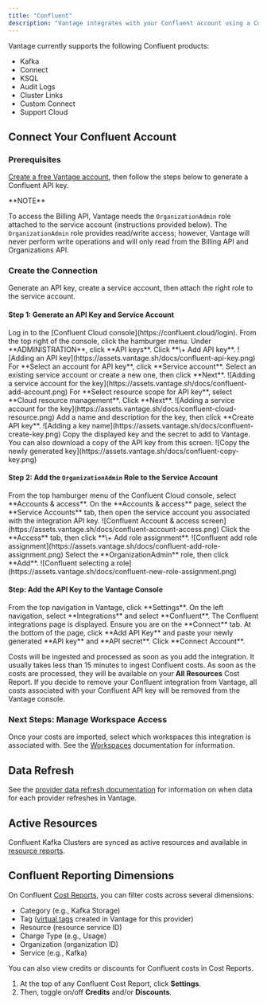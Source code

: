 ```yaml
---
title: "Confluent"
description: "Vantage integrates with your Confluent account using a Confluent API key and secret to access the [Billing API](https://docs.confluent.io/cloud/current/billing/overview.html#retrieve-costs-for-a-range-of-dates). This endpoint provides structured cost data, broken down by category (e.g., Kafka or Connect), resource (e.g., Kafka Cluster), and subcategory (e.g., Kafka Storage or Connect Capacity)."
---
```


Vantage currently supports the following Confluent products:

- Kafka
- Connect
- KSQL
- Audit Logs
- Cluster Links
- Custom Connect
- Support Cloud

## Connect Your Confluent Account

### Prerequisites

[Create a free Vantage account](https://console.vantage.sh/signup), then follow the steps below to generate a Confluent API key.

<Info>
**NOTE**

To access the Billing API, Vantage needs the `OrganizationAdmin` role attached to the service account (instructions provided below). The `OrganizationAdmin` role provides read/write access; however, Vantage will never perform write operations and will only read from the Billing API and Organizations API.
</Info>

### Create the Connection

Generate an API key, create a service account, then attach the right role to the service account.

#### Step 1: Generate an API Key and Service Account

<Steps>
    <Step>
    Log in to the [Confluent Cloud console](https://confluent.cloud/login).
    </Step>
    <Step>
    From the top right of the console, click the hamburger menu.
    </Step>
    <Step>
    Under **ADMINISTRATION**, click **API keys**.
    </Step>
    <Step>
    Click **\+ Add API key**.
    <Accordion title="Click to view example image">
        <Frame>
        ![Adding an API key](https://assets.vantage.sh/docs/confluent-api-key.png)
        </Frame>
    </Accordion>
    </Step>
    <Step>
    For **Select an account for API key**, click **Service account**.
    </Step>
    <Step>
    Select an existing service account or create a new one, then click **Next**.
    <Accordion title="Click to view example image">
        <Frame>
        ![Adding a service account for the key](https://assets.vantage.sh/docs/confluent-add-account.png)
        </Frame>
    </Accordion>
    </Step>
    <Step>
    For **Select resource scope for API key**, select **Cloud resource management**. Click **Next**.
    <Accordion title="Click to view example image">
        <Frame>
        ![Adding a service account for the key](https://assets.vantage.sh/docs/confluent-cloud-resource.png)
        </Frame>
    </Accordion>
    </Step>
    <Step>
    Add a name and description for the key, then click **Create API key**.
    <Accordion title="Click to view example image">
        <Frame>
        ![Adding a key name](https://assets.vantage.sh/docs/confluent-create-key.png)
        </Frame>
    </Accordion>
    </Step>
    <Step>
    Copy the displayed key and the secret to add to Vantage. You can also download a copy of the API key from this screen.
    <Accordion title="Click to view example image">
        <Frame>
        ![Copy the newly generated key](https://assets.vantage.sh/docs/confluent-copy-key.png)
        </Frame>
    </Accordion>
    </Step>
</Steps>

#### Step 2: Add the `OrganizationAdmin` Role to the Service Account

<Steps>
    <Step>
    From the top hamburger menu of the Confluent Cloud console, select **Accounts & access**.
    </Step>
    <Step>
    On the **Accounts & access** page, select the **Service Accounts** tab, then open the service account you associated with the integration API key.
    <Accordion title="Click to view example image">
        <Frame>
        ![Confluent Account & access screen](https://assets.vantage.sh/docs/confluent-account-access.png)
        </Frame>
    </Accordion>
    </Step>
    <Step>
    Click the **Access** tab, then click **\+ Add role assignment**.
    <Accordion title="Click to view example image">
        <Frame>
        ![Confluent add role assignment](https://assets.vantage.sh/docs/confluent-add-role-assignment.png)
        </Frame>
    </Accordion>
    </Step>
    <Step>
    Select the **OrganizationAdmin** role, then click **Add**.
    <Accordion title="Click to view example image">
        <Frame>
        ![Confluent selecting a role](https://assets.vantage.sh/docs/confluent-new-role-assignment.png)
        </Frame>
    </Accordion>
    </Step>
</Steps>

#### Step: Add the API Key to the Vantage Console

<Steps>
    <Step>
    From the top navigation in Vantage, click **Settings**.
    </Step>
    <Step>
    On the left navigation, select **Integrations** and select **Confluent**.
    </Step>
    <Step>
    The Confluent integrations page is displayed. Ensure you are on the **Connect** tab.
    </Step>
    <Step>
    At the bottom of the page, click **Add API Key** and paste your newly generated **API key** and **API secret**.
    </Step>
    <Step>
    Click **Connect Account**.
    </Step>
</Steps>

Costs will be ingested and processed as soon as you add the integration. It usually takes less than 15 minutes to ingest Confluent costs. As soon as the costs are processed, they will be available on your **All Resources** Cost Report. If you decide to remove your Confluent integration from Vantage, all costs associated with your Confluent API key will be removed from the Vantage console.

### Next Steps: Manage Workspace Access

Once your costs are imported, select which workspaces this integration is associated with. See the [Workspaces](/workspaces#manage-workspace-provider-integrations) documentation for information.

## Data Refresh

See the [provider data refresh documentation](/provider_data_refresh) for information on when data for each provider refreshes in Vantage.

## Active Resources

Confluent Kafka Clusters are synced as active resources and available in [resource reports](/active_resources).

## Confluent Reporting Dimensions

On Confluent [Cost Reports](/cost_reports/), you can filter costs across several dimensions:

- Category (e.g., Kafka Storage)
- Tag ([virtual tags](/tagging) created in Vantage for this provider)
- Resource (resource service ID)
- Charge Type (e.g., Usage)
- Organization (organization ID)
- Service (e.g., Kafka)

You can also view credits or discounts for Confluent costs in Cost Reports.


1. At the top of any Confluent Cost Report, click **Settings**.
2. Then, toggle on/off **Credits** and/or **Discounts**.
